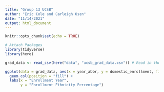 ```yaml
---
title: "Group 13 UCSB"
author: "Eric Cole and Carleigh Osen"
date: "11/14/2021"
output: html_document
---
```


```r
knitr::opts_chunk$set(echo = TRUE)
```

```r
# Attach Packages
library(tidyverse)
library(here)
```
```r
grad_data <- read_csv(here("data", "ucsb_grad_data.csv")) # Read in the data
```

```r
ggplot(data = grad_data, aes(x = year_abbr, y = domestic_enrollment, fill = ethnicity)) +
  geom_col(position = "fill") +
  labs(x = "Enrollment Year",
       y = "Enrollment Ethnicity Percentage")
```

